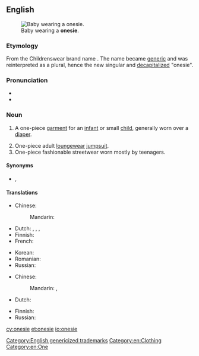==English==
{{wikipedia|Onesie (jumpsuit)}}
[[Image:Baby.jpg|thumb|right|Baby wearing a '''onesie'''.]]

===Etymology===
From the {{w|Gerber}} Childrenswear brand name {{w|Onesies}}. The name became [[generic]] and was reinterpreted as a plural, hence the new singular and [[decapitalize]]d "onesie".

[[Category:English genericized trademarks]]

===Pronunciation===
* {{IPA|/ˈwʌn.zi/|lang=en}}
* {{hyphenation|one|sie|lang=en}}

===Noun===
{{en-noun}}

# {{lb|en|US}} A one-piece [[garment]] for an [[infant]] or small [[child]], generally worn over a [[diaper]].
# One-piece adult [[loungewear]] [[jumpsuit]].
# One-piece fashionable streetwear worn mostly by teenagers.

====Synonyms====
* {{sense|a one-piece baby garment}} {{l|en|romper}}, {{l|en|romper suit}}

====Translations====
{{trans-top|baby garment}}
* Chinese:
*: Mandarin: {{t-needed|cmn}}
* Dutch: {{t+|nl|romper|m}}, {{t+|nl|rompertje|n}}, {{t|nl|kruippak|n}}, {{t|nl|kruippakje|n}}
* Finnish: {{t+|fi|potkupuku}}
* French: {{t+|fr|body|m}}
{{trans-mid}}
* Korean: {{t|ko|바디슈트|sc=Kore}}
* Romanian: {{t|ro|body}}
* Russian: {{t-needed|ru}}
{{trans-bottom}}

{{trans-top|adult jumpsuit}}
* Chinese:
*: Mandarin: {{t|cmn|連體服}}, {{t|cmn|连体服|tr=liántǐfú}}
* Dutch: {{t+|nl|romper|m}}
{{trans-mid}}
* Finnish: {{t+|fi|haalari}}
* Russian: {{t-needed|ru}}
{{trans-bottom}}

[[Category:en:Clothing]]
[[Category:en:One]]

[[cy:onesie]]
[[et:onesie]]
[[io:onesie]]